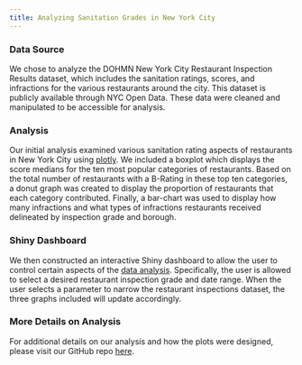 ```yaml
---
title: Analyzing Sanitation Grades in New York City
---
```


### Data Source
We chose to analyze the DOHMN New York City Restaurant Inspection Results dataset, which includes the sanitation ratings, scores, and infractions for the various restaurants around the city. This dataset is publicly available through NYC Open Data. These data were cleaned and manipulated to be accessible for analysis.

### Analysis
Our initial analysis examined various sanitation rating aspects of restaurants in New York City using [plotly](p8105_hw6_problem1.html). We included a boxplot which displays the score medians for the ten most popular categories of restaurants. Based on the total number of restaurants with a B-Rating in these top ten categories, a donut graph was created to display the proportion of restaurants that each category contributed. Finally, a bar-chart was used to display how many infractions and what types of infractions restaurants received delineated by inspection grade and borough.

### Shiny Dashboard
We then constructed an interactive Shiny dashboard to allow the user to control certain aspects of the [data analysis](https://kblitsman.shinyapps.io/p8105_hw6_problem2/). Specifically, the user is allowed to select a desired restaurant inspection grade and date range. When the user selects a parameter to narrow the restaurant inspections dataset, the three graphs included will update accordingly. 

### More Details on Analysis  
For additional details on our analysis and how the plots were designed, please visit our GitHub repo [here](https://github.com/kblitsman/p8105_hw6_kb2908).